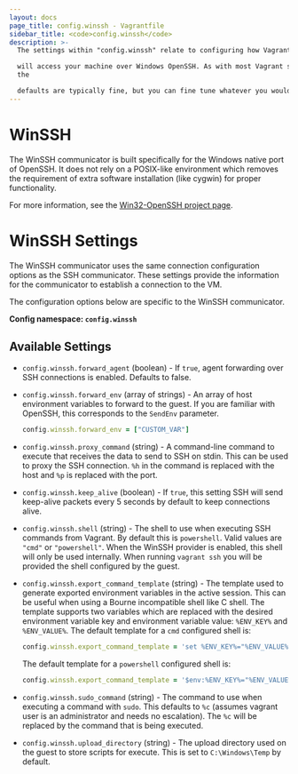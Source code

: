 ```yaml
---
layout: docs
page_title: config.winssh - Vagrantfile
sidebar_title: <code>config.winssh</code>
description: >-
  The settings within "config.winssh" relate to configuring how Vagrant

  will access your machine over Windows OpenSSH. As with most Vagrant settings,
  the

  defaults are typically fine, but you can fine tune whatever you would like.
---
```


# WinSSH

The WinSSH communicator is built specifically for the Windows native
port of OpenSSH. It does not rely on a POSIX-like environment which
removes the requirement of extra software installation (like cygwin)
for proper functionality.

For more information, see the [Win32-OpenSSH project page](https://github.com/PowerShell/Win32-OpenSSH/).

# WinSSH Settings

The WinSSH communicator uses the same connection configuration options
as the SSH communicator. These settings provide the information for the
communicator to establish a connection to the VM.

The configuration options below are specific to the WinSSH communicator.

**Config namespace: `config.winssh`**

## Available Settings

- `config.winssh.forward_agent` (boolean) - If `true`, agent forwarding over SSH
  connections is enabled. Defaults to false.

- `config.winssh.forward_env` (array of strings) - An array of host environment
  variables to forward to the guest. If you are familiar with OpenSSH, this corresponds
  to the `SendEnv` parameter.

  ```ruby
  config.winssh.forward_env = ["CUSTOM_VAR"]
  ```

- `config.winssh.proxy_command` (string) - A command-line command to execute that
  receives the data to send to SSH on stdin. This can be used to proxy the SSH connection.
  `%h` in the command is replaced with the host and `%p` is replaced with the port.

- `config.winssh.keep_alive` (boolean) - If `true`, this setting SSH will send keep-alive
  packets every 5 seconds by default to keep connections alive.

- `config.winssh.shell` (string) - The shell to use when executing SSH commands from
  Vagrant. By default this is `powershell`. Valid values are `"cmd"` or `"powershell"`.
  When the WinSSH provider is enabled, this shell will only be used internally. When
  running `vagrant ssh` you will be provided the shell configured by the guest.

- `config.winssh.export_command_template` (string) - The template used to generate
  exported environment variables in the active session. This can be useful
  when using a Bourne incompatible shell like C shell. The template supports
  two variables which are replaced with the desired environment variable key and
  environment variable value: `%ENV_KEY%` and `%ENV_VALUE%`. The default template
  for a `cmd` configured shell is:

  ```ruby
  config.winssh.export_command_template = 'set %ENV_KEY%="%ENV_VALUE%"'
  ```

  The default template for a `powershell` configured shell is:

  ```ruby
  config.winssh.export_command_template = '$env:%ENV_KEY%="%ENV_VALUE%"'
  ```

- `config.winssh.sudo_command` (string) - The command to use when executing a command
  with `sudo`. This defaults to `%c` (assumes vagrant user is an administrator
  and needs no escalation). The `%c` will be replaced by the command that is
  being executed.

- `config.winssh.upload_directory` (string) - The upload directory used on the guest
  to store scripts for execute. This is set to `C:\Windows\Temp` by default.
